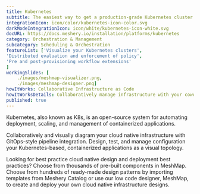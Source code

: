 ```yaml
---
title: Kubernetes  
subtitle: The easiest way to get a production-grade Kubernetes cluster up and running
integrationIcon: icon/color/kubernetes-icon-color.svg
darkModeIntegrationIcon: icon/white/kubernetes-icon-white.svg
docURL: https://docs.meshery.io/installation/platforms/kubernetes
category: Orchestration & Management
subcategory: Scheduling & Orchestration
featureList: ['Visualize your Kubernetes clusters',
'Distributed evaluation and enforcement of policy',
'Pre and post-provisioning workflow extensions'
]
workingSlides: [
    ./images/meshmap-visualizer.png,
    ./images/meshmap-designer.png]
howItWorks: Collaborative Infrastructure as Code
howItWorksDetails: Collaboratively manage infrastructure with your coworkers synchronously sharing the same designs.
published: true
---
```

<p>
    Kubernetes, also known as K8s, is an open-source system for automating deployment, scaling, and management of containerized applications.
</p>
<p>
    Collaboratively and visually diagram your cloud native infrastructure with GitOps-style pipeline integration. Design, test, and manage configuration your Kubernetes-based, containerized applications as a visual topology.
</p>
<p>
    Looking for best practice cloud native design and deployment best practices? Choose from thousands of pre-built components in MeshMap. Choose from hundreds of ready-made design patterns by importing templates from Meshery Catalog or use our low code designer, MeshMap, to create and deploy your own cloud native infrastructure designs.
</p>